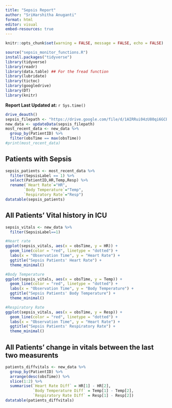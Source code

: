 ```yaml
---
title: "Sepsis Report"
author: "SriHarshitha Anuganti"
format: html
editor: visual
embed-resources: true
---
```


```r
knitr::opts_chunk$set(warning = FALSE, message = FALSE, echo = FALSE) 
```

```r
source("sepsis_monitor_functions.R")
install.packages("tidyverse")
library(tidyverse)
library(readr)
library(data.table) ## For the fread function
library(lubridate)
library(tictoc)
library(googledrive)
library(DT)
library(knitr)
```
**Report Last Updated at:** `r Sys.time()`
```r
drive_deauth()
sepsis_filepath <- "https://drive.google.com/file/d/1AIRRui04zU80qi6GCEPi-jZu60FkxV5d/view?usp=sharing"
new_data <- updateData(sepsis_filepath)
most_recent_data <- new_data %>%
  group_by(PatientID) %>%
  filter(obsTime == max(obsTime))
#print(most_recent_data)
```
## Patients with Sepsis
```r
sepsis_patients <- most_recent_data %>%
  filter(SepsisLabel == 1) %>%
  select(PatientID,HR,Temp,Resp) %>%
  rename(`Heart Rate`="HR",
        `Body Temperature`="Temp",
        `Respiratory Rate`="Resp")
datatable(sepsis_patients)
```
## All Patients' Vital history in ICU
```r
sepsis_vitals <- new_data %>%
  filter(SepsisLabel==1)

#Heart rate
ggplot(sepsis_vitals, aes(x = obsTime, y = HR)) +
  geom_line(color = "red", linetype = "dotted") +
  labs(x = "Observation Time", y = "Heart Rate") +
  ggtitle("Sepsis Patients' Heart Rate") +
  theme_minimal()

#Body Temperature
ggplot(sepsis_vitals, aes(x = obsTime, y = Temp)) +
  geom_line(color = "red", linetype = "dotted") +
  labs(x = "Observation Time", y = "Body Temperature") +
  ggtitle("Sepsis Patients' Body Temperature") +
  theme_minimal()

#Respiratory Rate
ggplot(sepsis_vitals, aes(x = obsTime, y = Resp)) +
  geom_line(color = "red", linetype = "dotted") +
  labs(x = "Observation Time", y = "Heart Rate") +
  ggtitle("Sepsis Patients' Respiratory Rate") +
  theme_minimal()

```

## All Patients' change in vitals between the last two measurents 
```r
patients_diffvitals <- new_data %>%
  group_by(PatientID) %>%
  arrange(desc(obsTime)) %>%
  slice(1:2) %>%
  summarise(`Heart Rate Diff` = HR[1] - HR[2],
            `Body Temperature Diff` = Temp[1] - Temp[2],
            `Respiratory Rate Diff` = Resp[1] - Resp[2])
datatable(patients_diffvitals)
```
